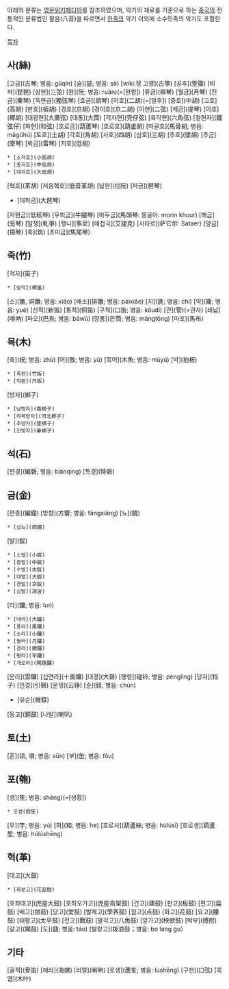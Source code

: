 아래의 분류는 [http://en.wikipedia.org/wiki/List_of_traditional_Chinese_musical_instruments 영문위키페디아]를 참조하였으며, 악기의 재료를 기준으로 하는 [[중국]]의 전통적인 분류법인 팔음(八音)을 따르면서 [[한족]]의 악기 이외에 소수민족의 악기도 포함한다.

[[목차]]
== 사(絲) ==
[고금](古琴; 병음: gǔqín)
[슬](瑟; 병음: sè)
[wiki:쟁 고쟁](古箏)
[공후](箜篌)
[비파](琵琶)
[삼현](三弦)
[완](阮; 병음: ruǎn)(=[완함])
[류금](柳琴)
[월금](月琴)
[진금](秦琴)
[독현금](獨弦琴)
[호금](胡琴)
[이호](二胡)(=[얼후])
[중호](中胡)
[고호](高胡) 
[판호](板胡)
[경호](京胡)
[경이호](京二胡)
[이현](二弦)
[제금](提琴)
[야호](椰胡)
[대광현](大廣弦)
[대통](大筒)
[각자현](壳仔弦)
[육각현](六角弦)
[철현자](鐵弦仔)
[화현](和弦)
[호로금](葫蘆琴)
[호로호](葫盧胡)
[마골호](馬骨胡; 병음: mǎgǔhú)
[토호](土胡)
[각호](角胡)
[사호](四胡)
[삼호](三胡)
[추호](墜胡)
[추금](墜琴)
[뢰금](雷琴)
[저호](低胡)
 * [소저호](小低胡)
 * [중저호](中低胡)
 * [대저호](大低胡)
[혁호](革胡)
[저음혁호](低音革胡)
[납완](拉阮)
[파금](琶琴)
* [대파금](大琶琴)
[저현금](低絃琴)
[우퇴금](牛腿琴)
[마두금](馬頭琴: 몽골어: morin khuur)
[해금](奚琴)
[알쟁](軋箏)
[쟁니](筝尼)
[애첩극](艾捷克)
[사타르](萨它尔: Sataer)
[양금](揚琴)
[축](筑)
[초미금](焦尾琴)

== 죽(竹) ==
[적자](笛子)
 * [방적](梆笛)
[소](簫, 洞簫; 병음: xiāo)
[배소](排簫; 병음: páixiāo)
[지](篪; 병음: chí)
[약](籥; 병음: yuè)
[신적](新笛)
[통적](侗笛)
[구적](口笛; 병음: kǒudí)
[관](管)(=관자)
[쇄납](嗩吶)
[파오](巴烏; 병음: bāwū)
[망통](芒筒; 병음: mángtǒng) 
[마포](馬布)

== 목(木) ==
[축](柷; 병음: zhù)
[어](敔; 병음: yǔ)
[목어](木魚; 병음: mùyú)
[박](拍板)
 * [죽판](竹板)
 * [척판](尺板)
[방자](梆子)
 * [남방자](南梆子)
 * [하북방자](河北梆子)
 * [추방자](墜梆子)
 * [진방자](秦梆子)

== 석(石) ==
[편경](編磬; 병음: biānqìng)
[특경](特磬)

== 금(金) ==
[편종](編鐘)
[방향](方響; 병음: fāngxiǎng)
[뇨](鐃)
 * [상뇨](商鐃)
[발](鈸)
 * [소발](小鈸)
 * [중발](中鈸)
 * [수발](水鈸)
 * [대발](大鈸)
 * [경발](京鈸)
 * [심발](深波)
[라](鑼; 병음: luó)
 * [대라](大鑼)
 * [풍라](風鑼)
 * [소라](小鑼)
 * [월라](月鑼)
 * [경라](鏡鑼)
 * [평라](平鑼)
 * [개로라](開路鑼)
[운라](雲鑼)
[십면라](十面鑼)
[대경](大磬)
[팽령](碰铃; 병음: pènglíng) 
[당자](铛子)
[인경](引磬)
[운쟁](云铮)
[순](錞; 병음: chún)
* [유순](帷錞)
[동고](銅鼓)
[나발](喇叭)

== 토(土) ==
[훈](埙, 塤; 병음: xūn)
[부](缶; 병음: fǒu)

== 포(匏) ==
[생](笙; 병음: shēng)(=[생황])
 * 포생(抱笙)
[우](竽; 병음: yú)
[화](和; 병음: he)
[호로사](葫蘆絲; 병음: húlúsī)
[호로생](葫蘆笙; 병음: húlúshēng)

== 혁(革) ==
[대고](大鼓)
 * [화분고](花盆鼓)
[호좌대고](虎座大鼓)
[호좌오가고](虎座鳥架鼓)
[건고](建鼓)
[판고](板鼓) 
[편고](扁鼓) 
[배고](排鼓) 
[당고](堂鼓)
[발제고](荸荠鼓)
[점고](点鼓)
[화고](花鼓)
[요고](腰鼓)
[태평고](太平鼓)
[전고](戰鼓)
[팔각고](八角鼓)
[앙가고](秧歌鼓)
[박부](搏拊)
[갈고](羯鼓)
[도](鼗; 병음: táo)
[발랑고](拨浪鼓；병음: bo lang gu）

== 기타 ==
[골적](骨笛)
[해라](海螺)
[리렬](唎咧)
[로생](蘆笙; 병음: lúshēng)
[구현](口弦)
[목엽](木叶)
